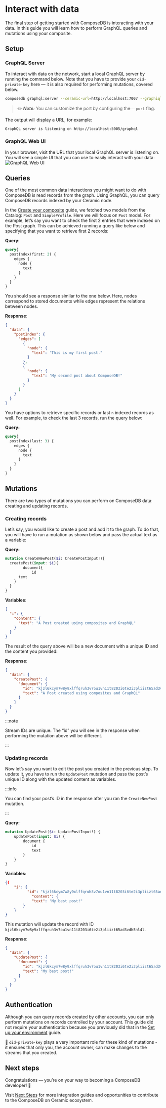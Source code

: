 

# Interact with data
The final step of getting started with ComposeDB is interacting with your data. In this guide you will learn how to perform GraphQL queries and mutations using your composite.

<!-- >💡 Want to interact with data from JavaScript? See [Client configuration](https://www.notion.so/Client-configuration-6147b53d9e01478f91bd81194c4a39c2). -->

## Setup
### GraphQL Server
To interact with data on the network, start a local GraphQL server by running the command below. Note that you have to provide your `did-private-key` here — it is also required for performing mutations, covered below.

```sh
composedb graphql:server --ceramic-url=http://localhost:7007 --graphiql runtime-composite.json --did-private-key=your_private_key --port=5005
```

>✏️ ***Note:*** You can customize the port by configuring the `—-port` flag.


The output will display a URL, for example:
```sh
GraphQL server is listening on http://localhost:5005/graphql
```

### GraphQL Web UI
In your browser, visit the URL that your local GraphQL server is listening on. You will see a simple UI that you can use to easily interact with your data:
![GraphQL Web UI](../static/img/data-model-table.png)
  

## Queries
One of the most common data interactions you might want to do with ComposeDB is read records from the graph. Using GraphQL, you can query ComposeDB records indexed by your Ceramic node.

In the [Create your composite](./create-your-composite.mdx) guide, we fetched two models from the Catalog: `Post` and `SimpleProfile`. Here we will focus on `Post` model. For example, let’s say you want to check the first 2 entries that were indexed on the Post graph. This can be achieved running a query like below and specifying that you want to retrieve first 2 records:

  

**Query**:

  

```graphql
query{
  postIndex(first: 2) {
    edges {
      node {
        text
      }
    }
  }
}
```

  

You should see a response similar to the one below. Here, nodes correspond to stored documents while edges represent the relations between nodes.

  

**Response**:

  

```json
{
  "data": {
    "postIndex": {
      "edges": [
        {
          "node": {
            "text": "This is my first post."
          }
        },
        {
          "node": {
            "text": "My second post about ComposeDB!"
          }
        }
      ]
    }
  }
}
```

  

You have options to retrieve specific records or last `n` indexed records as well. For example, to check the last 3 records, run the query below:

  

**Query:**

  

```graphql
query{
  postIndex(last: 3) {
    edges {
      node {
        text
      }
    }
  }
}
```
  

## Mutations
There are two types of mutations you can perform on ComposeDB data: creating and updating records.
  
### Creating records
Let’s say, you would like to create a post and add it to the graph. To do that, you will have to run a mutation as shown below and pass the actual text as a variable:

  

**Query:**

  

```graphql
mutation CreateNewPost($i: CreatePostInput!){
  createPost(input: $i){
		document{
			id
      text
    }
  }
}
```

  

**Variables:**

  

```json
{
  "i": {
    "content": {
      "text": "A Post created using composites and GraphQL" 
    }
  }
}
```

  

The result of the query above will be a new document with a unique ID and the content you provided:

  

**Response**:

  

```json
{
  "data": {
    "createPost": {
      "document": {
        "id": "kjzl6kcym7w8y9xlffqruh3v7ou1vn11t8203i6te2i3pliizt65ad3vdh5nl4l",
        "text": "A Post created using composites and GraphQL"
      }
    }
  }
}
```

  
:::note

Stream IDs are unique. The “id” you will see in the response when performing the mutation above will be different.

:::
  

### Updating records
Now let’s say you want to edit the post you created in the previous step. To update it, you have to run the `UpdatePost` mutation and pass the post’s unique ID along with the updated content as variables.

:::info

You can find your post’s ID in the response after you ran the `CreateNewPost` mutation.

:::
  

**Query:**

```graphql
mutation UpdatePost($i: UpdatePostInput!) {
    updatePost(input: $i) {
        document {
            id
            text
        }
    }
}
```

  

**Variables:**

```json
{{
    "i": {
          "id": "kjzl6kcym7w8y9xlffqruh3v7ou1vn11t8203i6te2i3pliizt65ad3vdh5nl4l",
	        "content": {    
            "text": "My best post!"
        }
    }
}
```

This mutation will update the record with ID `kjzl6kcym7w8y9xlffqruh3v7ou1vn11t8203i6te2i3pliizt65ad3vdh5nl4l`.

**Response:**
```json
{
  "data": {
    "updatePost": {
      "document": {
        "id": "kjzl6kcym7w8y9xlffqruh3v7ou1vn11t8203i6te2i3pliizt65ad3vdh5nl4l",
        "text": "My best post!"
      }
    }
  }
}
```

## Authentication
Although you can query records created by other accounts, you can only perform mutations on records controlled by your account. This guide did not require your authentication because you previously did that in the [Set up your environment](./set-up-your-environment) guide.

🔑 `did-private-key` plays a very important role for these kind of mutations - it ensures that only you, the account owner, can make changes to the streams that you created.

## Next steps
Congratulations — you’re on your way to becoming a ComposeDB developer! 🚀 

Visit [Next Steps](./next-steps) for more integration guides and opportunities to contribute to the ComposeDB on Ceramic ecosystem.

<!-- ## Related Guides
For more detailed descriptions and examples, see our advanced guides:

- [Data interactions](https://www.notion.so/Data-interactions-249a50eba41341e8954511175f468fa2)

- [Mutations](https://www.notion.so/Mutations-0a93e6f4a004491c83e9908549f5522a)

- [Queries](https://www.notion.so/Queries-4aba20cbf09d4f2685d9ab5412ce952f)

- [Client configuration](https://www.notion.so/Client-configuration-6147b53d9e01478f91bd81194c4a39c2): Perform queries and mutations from JavaScript -->


<!-- experimented with multi-tab, but loses graphql formatting
<Tabs
  defaultValue="query"
  groupId="query-variables-response"
  values={[
    {label: 'Query', value: 'query'},
    {label: 'Variables', value: 'variables'},
    {label: 'Response', value: 'response'},
  ]}>
    <TabItem value="query"> 

      query{

    postIndex(first: 2) {

    edges {

    node {

    text

    }

    }

    }

    }

  </TabItem>
  <TabItem value="variables">

a

  </TabItem>
    <TabItem value="variables">

a

  </TabItem>
</Tabs>
-->